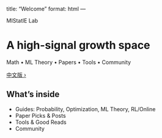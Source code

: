 title: "Welcome"
format: html
---

<div class="hero">
<p class="kicker">MIStatlE Lab</p>
# A high-signal growth space

Math • ML Theory • Papers • Tools • Community

[中文版 ›](/zh/index.html){.button .primary}
</div>

## What's inside
- Guides: Probability, Optimization, ML Theory, RL/Online
- Paper Picks & Posts
- Tools & Good Reads
- Community

